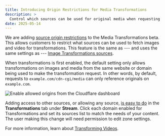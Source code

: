 ```yaml
---
title: Introducing Origin Restrictions for Media Transformations
description: >
  Control which sources can be used for original media when requesting transformations.
date: 2025-05-14
---
```


We are adding [source origin restrictions](/stream/transform-videos/sources/) to
the Media Transformations beta. This allows customers to restrict what sources
can be used to fetch images and video for transformations. This feature is the
same as --- and uses the same settings as ---
[Image Transformations sources](/images/transform-images/sources/).

When transformations is first enabled, the default setting only allows
transformations on images and media from the same website or domain being used to make
the transformation request. In other words, by default, requests to
`example.com/cdn-cgi/media` can only reference originals on `example.com`.

![Enable allowed origins from the Cloudflare dashboard](~/assets/images/images/allowed-origins.png)

Adding access to other sources, or allowing any source,
[is easy to do](/images/transform-images/sources/)
in the **Transformations** tab under **Stream**. Click each domain enabled for
Transformations and set its sources list to match the needs of your content. The
user making this change will need permission to edit zone settings.

For more information, learn about [Transforming Videos](/stream/transform-videos/).
